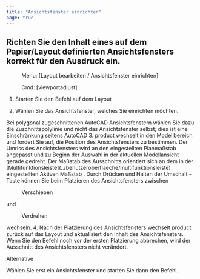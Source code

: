 ```yaml
---
title: "Ansichtsfenster einrichten"
page: true
---
```

## Richten Sie den Inhalt eines auf dem Papier/Layout definierten Ansichtsfensters korrekt f&#252;r den Ausdruck ein.
<GeoDesigner> <Menu> Menu: [Layout bearbeiten / Ansichtsfenster einrichten] </Menu> 
 <Menu> Cmd: [viewportadjust] </Menu> 

1. Starten Sie den Befehl auf dem Layout


2. W&#228;hlen Sie das Ansichtsfenster, welches Sie einrichten m&#246;chten.



<Warning>
Bei polygonal zugeschnittenen 
 <Placeholder>AutoCAD</Placeholder> Ansichtsfenstern w&#228;hlen Sie dazu die Zuschnittspolylinie und nicht das Ansichtsfenster selbst; dies ist eine Einschr&#228;nkung seitens 
 <Placeholder>AutoCAD</Placeholder> 
</Warning>
3. <Placeholder>product</Placeholder> wechselt in den Modellbereich und fordert Sie auf, die Position des Ansichtsfensters zu bestimmen. Der Umriss des <Italic> Ansichtsfensters </Italic>  wird an den eingestellten Planma&#223;stab angepasst und zu Beginn der Auswahl in der aktuellen Modellansicht <Italic> gerade </Italic>  gedreht.


<Success>
Der Ma&#223;stab des Ausschnitts orientiert sich an dem in der 
[Multifunktionsleiste](../benutzeroberflaeche/multifunktionsleiste)
 eingestellten 
 <Italic> Aktiven Ma&#223;stab
 </Italic> .

</Success>

<Success>
Durch Dr&#252;cken und Halten der 
 <Border>Umschalt</Border>  -Taste k&#246;nnen Sie beim Platzieren des Ansichtsfensters zwischen 
 <Menu>Verschieben</Menu>  und 
 <Menu>Verdrehen</Menu>  wechseln.

</Success>
4. Nach der Platzierung des Ansichtsfensters  wechselt <Placeholder>product</Placeholder> zur&#252;ck auf das Layout und aktualisiert den Inhalt des Ansichtsfensters.


<Success>
Wenn Sie den Befehl noch vor der ersten Platzierung abbrechen, wird der Ausschnitt des Ansichtsfensters nicht ver&#228;ndert.

</Success>



Alternative


W&#228;hlen Sie erst ein Ansichtsfenster und starten Sie dann den Befehl.
</GeoDesigner>
